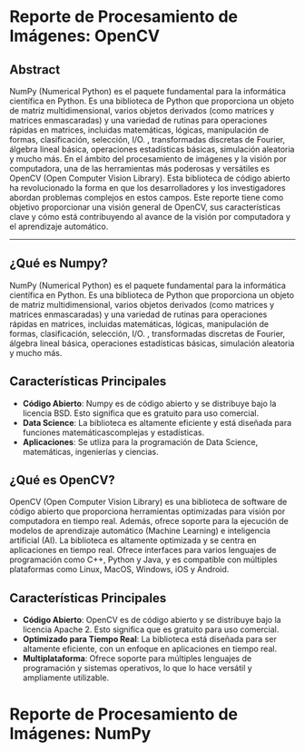 # Reporte de Procesamiento de Imágenes: OpenCV

## Abstract

NumPy (Numerical Python) es el paquete fundamental para la informática científica en Python. Es una biblioteca de Python que proporciona un objeto de matriz multidimensional, varios objetos derivados (como matrices y matrices enmascaradas) y una variedad de rutinas para operaciones rápidas en matrices, incluidas matemáticas, lógicas, manipulación de formas, clasificación, selección, I/O. , transformadas discretas de Fourier, álgebra lineal básica, operaciones estadísticas básicas, simulación aleatoria y mucho más. En el ámbito del procesamiento de imágenes y la visión por computadora, una de las herramientas más poderosas y versátiles es OpenCV (Open Computer Vision Library). Esta biblioteca de código abierto ha revolucionado la forma en que los desarrolladores y los investigadores abordan problemas complejos en estos campos. Este reporte tiene como objetivo proporcionar una visión general de OpenCV, sus características clave y cómo está contribuyendo al avance de la visión por computadora y el aprendizaje automático.

---

## ¿Qué es Numpy?

NumPy (Numerical Python) es el paquete fundamental para la informática científica en Python. Es una biblioteca de Python que proporciona un objeto de matriz multidimensional, varios objetos derivados (como matrices y matrices enmascaradas) y una variedad de rutinas para operaciones rápidas en matrices, incluidas matemáticas, lógicas, manipulación de formas, clasificación, selección, I/O. , transformadas discretas de Fourier, álgebra lineal básica, operaciones estadísticas básicas, simulación aleatoria y mucho más.

## Características Principales

- **Código Abierto**: Numpy es de código abierto y se distribuye bajo la licencia BSD. Esto significa que es gratuito para uso comercial.
- **Data Science**: La biblioteca es altamente eficiente y está diseñada para funciones matemáticascomplejas y estadísticas.
- **Aplicaciones**: Se utliza para la programación de Data Science, matemáticas, ingenierías y ciencias.

## ¿Qué es OpenCV?

OpenCV (Open Computer Vision Library) es una biblioteca de software de código abierto que proporciona herramientas optimizadas para visión por computadora en tiempo real. Además, ofrece soporte para la ejecución de modelos de aprendizaje automático (Machine Learning) e inteligencia artificial (AI). La biblioteca es altamente optimizada y se centra en aplicaciones en tiempo real. Ofrece interfaces para varios lenguajes de programación como C++, Python y Java, y es compatible con múltiples plataformas como Linux, MacOS, Windows, iOS y Android.

## Características Principales

- **Código Abierto**: OpenCV es de código abierto y se distribuye bajo la licencia Apache 2. Esto significa que es gratuito para uso comercial.
- **Optimizado para Tiempo Real**: La biblioteca está diseñada para ser altamente eficiente, con un enfoque en aplicaciones en tiempo real.
- **Multiplataforma**: Ofrece soporte para múltiples lenguajes de programación y sistemas operativos, lo que lo hace versátil y ampliamente utilizable.

# Reporte de Procesamiento de Imágenes: NumPy
